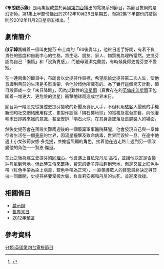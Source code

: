 {{電視節目信息框
| 名稱      = 布朗啟示錄
| 英文名稱  = Derren Brown: Apocalypse
| 圖片      = 
| 圖說      = 
| 類型      = [[真人實境秀|真人實境節目]]
| 格式      = [[恐怖電影|恐懼]]
| 原創      = Derren Brown<br />Iain Sharkey<br />Stephen Long
| 編劇      = Iain Sharkey<br />Ben Teasdale
| 導演      = Simon Dinsell
| 主持      = Derren Brown
| 主演      = Gilbert Martin<br />Jordan Loughton<br />Sarah Cruddas
| 剪輯      = Andrew Cooke
| 國家      = 英國
| 語言      = 英語
| 作曲      = Nick Foster<br />Ben Foster
| 系列數    = 1
| 集數      = 2
| 每集列表  = 
| 每集長度  = 60分鐘（包含廣告）
| 製作公司  = Objective Productions
| 頻道         = {{GBR}} [[Channel_4|Channel 4]]
| 視頻制式     = [[1080i|1080i]]（[[高清晰度电视|HDTV]]）
| 開始         = {{start date|2012|10|26}}
| 結束         = {{end date|2012|11|2}}
| 頻道1        = {{HKG}} [[明珠台|明珠台]]
| 視頻制式1    = [[1080i|1080i]]（[[高清電視|高清電視]]）
| 音頻制式1    = [[雙聲道|雙聲道]]
| 開始1        = {{start date|2014|3|16}}
| 結束1        = {{end date|2014|3|23}}
| 前作      = 布朗得仁<br />''Miracles for Sale''
| 續作      = 布朗玩心戰<br />''Derren Brown: Fear & Faith''
| 相關節目  = 
| 官方網站  = http://www.channel4.com/derrenbrown
}}
《'''布朗啟示錄'''》是兩集組成並於英國[[第四台_(英國)|第四台]]播出的電視系列節目，為節目擔綱的是幻術師{{link-en|戴倫·布朗|Derren Brown}}。第1集上半部份播出於2012年10月26日星期五，而第2集下半部份的結論則於2012年11月2日星期五播出。<ref>{{cite web|last=Hendry|first=Steve|title=Illusionist Derren Brown on how he destroyed the planet for one unsuspecting man in controversial new TV show|url=http://www.dailyrecord.co.uk/entertainment/celebrity-interviews/illusionist-derren-brown-on-how-he-destroyed-1387166|publisher=Daily Record|language=en|accessdate=2012年10月25日|date=2012年10月21日|archive-date=2016年3月4日|archive-url=https://web.archive.org/web/20160304094835/http://www.dailyrecord.co.uk/entertainment/celebrity-interviews/illusionist-derren-brown-on-how-he-destroyed-1387166|dead-url=no}}</ref>

== 劇情簡介 ==
{{cquote 3|他是個智者，<br />不會因為缺乏而悲傷，<br />但他會為擁有而快樂。|[[愛比克泰德|愛比克泰德]]|公元55年-135年}}

'''啟示錄'''圍繞着一個叫史提芬·布士南的「80後青年」，他終日游手好閒，有着不負責任的態度和自我中心的性格，將生活、朋友、家人、物質視為理所當然。史提芬認為自己「懶惰」和「沒負責感」，而他母親潔克蘭說，有時候覺得史提芬並不愛她。

在一連兩集的節目中，布朗會以史提芬作目標，希望能給史提芬第二次人生，使他意識到目前的生活是多麼重要，令他珍惜他所擁有的。為了實行這個驚天計劃，節目設置成一次「末日降臨」，因為災難性的[[隕石|流星雨]]（真實存在的[[英仙座流星雨|英仙座流星雨]]正包圍着一堆更大、更危險的流星）衝擊地球而造成世界末日。

節目第一階段先從操控史提芬接收的新聞及資訊入手，不但利用[[駭客|駭客]]入侵他的手機新聞和社交網絡應用程式，更製作談論「隕石襲地球」的電視及電台節目，向他灌輸末日即將來臨的意識，甚至安排「隕石火球」在其身邊墜落及喪屍襲人的場面。

然後史提芬會在預設災難兩週後的一個廢棄軍事醫院蘇醒，他會發現自己與一羣倖存者生活在一個[[喪屍|喪屍]]的世界，因流星撞擊及致命病毒，世界而毀於一旦。在途中他遇上小女孩莉安娜·多克提，並擔當照顧的角色，接着他在逃走路上遇到另一個改變他的角色——賢恩·傑遜。

在此之後為建立史提芬的[[同理心|同理心]]，他會遇上自私鬼丹尼·高柏，並讓他決定是否接納丹尼到營地。但此時又傳來噩耗，賢恩的妻子莎拉趕到營地，但是又戴上紅色手帶（紅色手帶為染上病毒，藍色手帶為正常），一直領導眾人的賢恩最終決定與莎拉一同離開，史提芬將要掌控大局，負責莉安娜和丹尼的生死，並迎來救援。

==相關條目==
* [[啟示錄|啟示錄]]
* [[世界末日|世界末日]]
* [[2012年預言|2012年預言]]

==參考資料==
{{Reflist}}

[[分類:英國第四台電視節目|分類:英國第四台電視節目]]